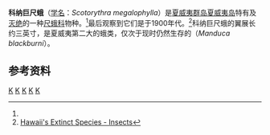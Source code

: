 {{Speciesbox
| taxon = Scotorythra megalophylla
| image = Scotorythra megalophylla-Fauna Hawaiiensis1899 flipped.png
| image_caption = 雌性科纳巨尺蛾
| status = EX | status_system = IUCN2.3
| status_ref = <ref name=iucn>{{IUCN|id=20074 |title=''Scotorythra megalophylla'' |assessors=World Conservation Monitoring Centre |version=2015.4 |year=1996 |accessdate=21 November 2015}}</ref>
| binomial_authority = {{tsl|en|Edward Meyrick|Meyrick}}, 1899
| synonyms =
*''Acrodrepanis megalophylla'' <small>(Meyrick, 1899)</small>
}}
'''科纳巨尺蛾'''（[[学名|学名]]：''Scotorythra megalophylla''）是[[夏威夷群岛|夏威夷群岛]][[夏威夷岛|夏威夷岛]]特有及[[灭绝|灭绝]]的一种[[尺蛾科|尺蛾科]]物种。<ref name=iucn/>最后观察到它们是于1900年代。<ref>[http://hbs.bishopmuseum.org/endangered/ext-insects.html Hawaii's Extinct Species - Insects]</ref>科纳巨尺蛾的翼展长约三英寸，是夏威夷第二大的蛾类，仅次于现时仍然生存的{{tsl|en|Manduca blackburni|布氏烟草天蛾}}（''Manduca blackburni''）。

==参考资料==
{{reflist}}
{{taxonbar}}
[[Category:_1899年描述的昆虫|K]]
[[Category:IUCN紅色名錄絕滅物種|K]]
[[Category:夏威夷州動物|K]]
[[Category:美国昆虫|K]]
[[Category:尺蛾科|K]]